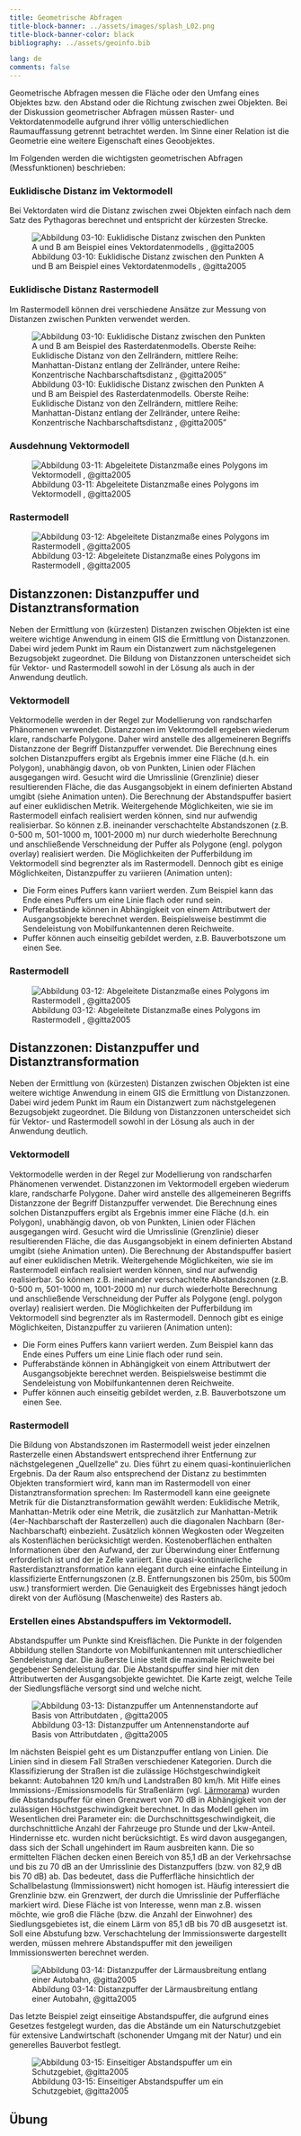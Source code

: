 ```yaml
---
title: Geometrische Abfragen
title-block-banner: ../assets/images/splash_L02.png
title-block-banner-color: black
bibliography: ../assets/geoinfo.bib

lang: de
comments: false
---
```


Geometrische Abfragen messen die Fläche oder den Umfang eines Objektes bzw. den Abstand oder die Richtung zwischen zwei Objekten. Bei der Diskussion geometrischer Abfragen müssen Raster- und Vektordatenmodelle aufgrund ihrer völlig unterschiedlichen Raumauffassung getrennt betrachtet werden. Im Sinne einer Relation ist die Geometrie eine weitere Eigenschaft eines Geoobjektes.

Im Folgenden werden die wichtigsten geometrischen Abfragen (Messfunktionen) beschrieben:

### Euklidische Distanz im Vektormodell

Bei Vektordaten wird die Distanz zwischen zwei Objekten einfach nach dem Satz des Pythagoras berechnet und entspricht der kürzesten Strecke.


![Abbildung 03-10: Euklidische Distanz zwischen den Punkten A und B am Beispiel eines Vektordatenmodells , @gitta2005](../assets/images/unit03/euklid_dist_1.png)



### Euklidische Distanz Rastermodell

Im Rastermodell können drei verschiedene Ansätze zur Messung von Distanzen zwischen Punkten verwendet werden.

![Abbildung 03-10: Euklidische Distanz zwischen den Punkten A und B am Beispiel des Rasterdatenmodells. Oberste Reihe: Euklidische Distanz von den Zellrändern, mittlere Reihe: Manhattan-Distanz entlang der Zellränder, untere Reihe: Konzentrische Nachbarschaftsdistanz , @gitta2005"](../assets/images/unit03/euklid_dist_2.png)



### Ausdehnung Vektormodell

![Abbildung 03-11: Abgeleitete Distanzmaße eines Polygons im Vektormodell , @gitta2005](../assets/images/unit03/euklid_dist_3.png)



### Rastermodell

![Abbildung 03-12: Abgeleitete Distanzmaße eines Polygons im Rastermodell , @gitta2005](../assets/images/unit03/euklid_dist_4.png)


## Distanzzonen: Distanzpuffer und Distanztransformation

Neben der Ermittlung von (kürzesten) Distanzen zwischen Objekten ist eine weitere wichtige Anwendung in einem GIS die Ermittlung von Distanzzonen. Dabei wird jedem Punkt im Raum ein Distanzwert zum nächstgelegenen Bezugsobjekt zugeordnet. Die Bildung von Distanzzonen unterscheidet sich für Vektor- und Rastermodell sowohl in der Lösung als auch in der Anwendung deutlich.

### Vektormodell

Vektormodelle werden in der Regel zur Modellierung von randscharfen Phänomenen verwendet. Distanzzonen im Vektormodell ergeben wiederum klare, randscharfe Polygone. Daher wird anstelle des allgemeineren Begriffs Distanzzone der Begriff Distanzpuffer verwendet. Die Berechnung eines solchen Distanzpuffers ergibt als Ergebnis immer eine Fläche (d.h. ein Polygon), unabhängig davon, ob von Punkten, Linien oder Flächen ausgegangen wird. Gesucht wird die Umrisslinie (Grenzlinie) dieser resultierenden Fläche, die das Ausgangsobjekt in einem definierten Abstand umgibt (siehe Animation unten). Die Berechnung der Abstandspuffer basiert auf einer euklidischen Metrik. Weitergehende Möglichkeiten, wie sie im Rastermodell einfach realisiert werden können, sind nur aufwendig realisierbar. So können z.B. ineinander verschachtelte Abstandszonen (z.B. 0-500 m, 501-1000 m, 1001-2000 m) nur durch wiederholte Berechnung und anschließende Verschneidung der Puffer als Polygone (engl. polygon overlay) realisiert werden. Die Möglichkeiten der Pufferbildung im Vektormodell sind begrenzter als im Rastermodell. Dennoch gibt es einige Möglichkeiten, Distanzpuffer zu variieren (Animation unten):

* Die Form eines Puffers kann variiert werden. Zum Beispiel kann das Ende eines Puffers um eine Linie flach oder rund sein.
* Pufferabstände können in Abhängigkeit von einem Attributwert der Ausgangsobjekte berechnet werden. Beispielsweise bestimmt die Sendeleistung von Mobilfunkantennen deren Reichweite.
* Puffer können auch einseitig gebildet werden, z.B. Bauverbotszone um einen See.



### Rastermodell

![Abbildung 03-12: Abgeleitete Distanzmaße eines Polygons im Rastermodell , @gitta2005](../assets/images/unit03/euklid_dist_4.png)


## Distanzzonen: Distanzpuffer und Distanztransformation

Neben der Ermittlung von (kürzesten) Distanzen zwischen Objekten ist eine weitere wichtige Anwendung in einem GIS die Ermittlung von Distanzzonen. Dabei wird jedem Punkt im Raum ein Distanzwert zum nächstgelegenen Bezugsobjekt zugeordnet. Die Bildung von Distanzzonen unterscheidet sich für Vektor- und Rastermodell sowohl in der Lösung als auch in der Anwendung deutlich.

### Vektormodell

Vektormodelle werden in der Regel zur Modellierung von randscharfen Phänomenen verwendet. Distanzzonen im Vektormodell ergeben wiederum klare, randscharfe Polygone. Daher wird anstelle des allgemeineren Begriffs Distanzzone der Begriff Distanzpuffer verwendet. Die Berechnung eines solchen Distanzpuffers ergibt als Ergebnis immer eine Fläche (d.h. ein Polygon), unabhängig davon, ob von Punkten, Linien oder Flächen ausgegangen wird. Gesucht wird die Umrisslinie (Grenzlinie) dieser resultierenden Fläche, die das Ausgangsobjekt in einem definierten Abstand umgibt (siehe Animation unten). Die Berechnung der Abstandspuffer basiert auf einer euklidischen Metrik. Weitergehende Möglichkeiten, wie sie im Rastermodell einfach realisiert werden können, sind nur aufwendig realisierbar. So können z.B. ineinander verschachtelte Abstandszonen (z.B. 0-500 m, 501-1000 m, 1001-2000 m) nur durch wiederholte Berechnung und anschließende Verschneidung der Puffer als Polygone (engl. polygon overlay) realisiert werden. Die Möglichkeiten der Pufferbildung im Vektormodell sind begrenzter als im Rastermodell. Dennoch gibt es einige Möglichkeiten, Distanzpuffer zu variieren (Animation unten):

  * Die Form eines Puffers kann variiert werden. Zum Beispiel kann das Ende eines Puffers um eine Linie flach oder rund sein.
  * Pufferabstände können in Abhängigkeit von einem Attributwert der Ausgangsobjekte berechnet werden. Beispielsweise bestimmt die Sendeleistung von Mobilfunkantennen deren Reichweite.
  * Puffer können auch einseitig gebildet werden, z.B. Bauverbotszone um einen See.

### Rastermodell

Die Bildung von Abstandszonen im Rastermodell weist jeder einzelnen Rasterzelle einen Abstandswert entsprechend ihrer Entfernung zur nächstgelegenen „Quellzelle“ zu. Dies führt zu einem quasi-kontinuierlichen Ergebnis. Da der Raum also entsprechend der Distanz zu bestimmten Objekten transformiert wird, kann man im Rastermodell von einer Distanztransformation sprechen: Im Rastermodell kann eine geeignete Metrik für die Distanztransformation gewählt werden: Euklidische Metrik, Manhattan-Metrik oder eine Metrik, die zusätzlich zur Manhattan-Metrik (4er-Nachbarschaft der Rasterzellen) auch die diagonalen Nachbarn (8er-Nachbarschaft) einbezieht. Zusätzlich können Wegkosten oder Wegzeiten als Kostenflächen berücksichtigt werden. Kostenoberflächen enthalten Informationen über den Aufwand, der zur Überwindung einer Entfernung erforderlich ist und der je Zelle variiert. Eine quasi-kontinuierliche Rasterdistanztransformation kann elegant durch eine einfache Einteilung in klassifizierte Entfernungszonen (z.B. Entfernungszonen bis 250m, bis 500m usw.) transformiert werden. Die Genauigkeit des Ergebnisses hängt jedoch direkt von der Auflösung (Maschenweite) des Rasters ab.

	
### Erstellen eines Abstandspuffers im Vektormodell.

Abstandspuffer um Punkte sind Kreisflächen. Die Punkte in der folgenden Abbildung stellen Standorte von Mobilfunkantennen mit unterschiedlicher Sendeleistung dar. Die äußerste Linie stellt die maximale Reichweite bei gegebener Sendeleistung dar. Die Abstandspuffer sind hier mit den Attributwerten der Ausgangsobjekte gewichtet. Die Karte zeigt, welche Teile der Siedlungsfläche versorgt sind und welche nicht.

![Abbildung 03-13: Distanzpuffer um Antennenstandorte auf Basis von Attributdaten , @gitta2005](http://gisbsc.gis-ma.org/GISBScL6/de/image/distpuff_punkte.gif)


Im nächsten Beispiel geht es um Distanzpuffer entlang von Linien. Die Linien sind in diesem Fall Straßen verschiedener Kategorien. Durch die Klassifizierung der Straßen ist die zulässige Höchstgeschwindigkeit bekannt: Autobahnen 120 km/h und Landstraßen 80 km/h. Mit Hilfe eines Immissions-/Emissionsmodells für Straßenlärm (vgl. [Lärmorama](http://www.laermorama.ch/)) wurden die Abstandspuffer für einen Grenzwert von 70 dB in Abhängigkeit von der zulässigen Höchstgeschwindigkeit berechnet. In das Modell gehen im Wesentlichen drei Parameter ein: die Durchschnittsgeschwindigkeit, die durchschnittliche Anzahl der Fahrzeuge pro Stunde und der Lkw-Anteil. Hindernisse etc. wurden nicht berücksichtigt. Es wird davon ausgegangen, dass sich der Schall ungehindert im Raum ausbreiten kann. Die so ermittelten Flächen decken einen Bereich von 85,1 dB an der Verkehrsachse und bis zu 70 dB an der Umrisslinie des Distanzpuffers (bzw. von 82,9 dB bis 70 dB) ab. Das bedeutet, dass die Pufferfläche hinsichtlich der Schallbelastung (Immissionswert) nicht homogen ist. Häufig interessiert die Grenzlinie bzw. ein Grenzwert, der durch die Umrisslinie der Pufferfläche markiert wird. Diese Fläche ist von Interesse, wenn man z.B. wissen möchte, wie groß die Fläche (bzw. die Anzahl der Einwohner) des Siedlungsgebietes ist, die einem Lärm von 85,1 dB bis 70 dB ausgesetzt ist. Soll eine Abstufung bzw. Verschachtelung der Immissionswerte dargestellt werden, müssen mehrere Abstandspuffer mit den jeweiligen Immissionswerten berechnet werden. 

![Abbildung 03-14: Distanzpuffer der Lärmausbreitung entlang einer Autobahn, @gitta2005](../assets/images/unit03/distpuff_linie.gif)

Das letzte Beispiel zeigt einseitige Abstandspuffer, die aufgrund eines Gesetzes festgelegt wurden, das die Abstände um ein Naturschutzgebiet für extensive Landwirtschaft (schonender Umgang mit der Natur) und ein generelles Bauverbot festlegt.

![Abbildung 03-15: Einseitiger Abstandspuffer um ein Schutzgebiet, @gitta2005](../assets/images/unit03/distpuff_polygone.gif)

## Übung

::: {.callout-tip icon="false" appearance="simple"}

:::
